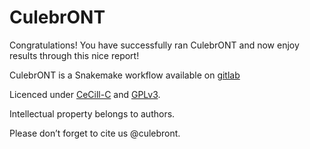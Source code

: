 # CulebrONT {.unnumbered}

Congratulations! You have successfully ran CulebrONT and now enjoy results through this nice report!

CulebrONT is a Snakemake workflow available on [gitlab](https://forge.ird.fr/diade/culebront_pipeline)

Licenced under [CeCill-C](http://www.cecill.info/licences/Licence_CeCILL-C_V1-en.html) and [GPLv3](https://www.gnu.org/licenses/gpl-3.0.en.html).

Intellectual property belongs to authors.

Please don't forget to cite us @culebront.

